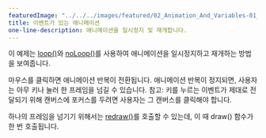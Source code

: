 ---
featuredImage: "../../../images/featured/02_Animation_And_Variables-01_Animation_With_Events-thumbnail.png"
title: 이벤트가 있는 애니메이션
one-line-description: 애니메이션을 일시정지 및 재개합니다.
---

이 예제는 <a href="https://p5js.org/reference/#/p5/loop">loop()</a>와
<a href="https://p5js.org/reference/#/p5/noLoop">noLoop()</a>를 사용하여 애니메이션을 일시정지하고 재개하는 방법을 보여줍니다.

마우스를 클릭하면 애니메이션 반복이 전환됩니다. 애니메이션 반복이 정지되면, 사용자는 아무 키나 눌러 한 프레임을 넘길 수 있습니다. 참고: 키를 누르는 이벤트가 제대로 전달되기 위해 캔버스에 포커스를 두려면 사용자는 그 캔버스를 클릭해야 합니다.

하나의 프레임을 넘기기 위해서는 <a href="https://p5js.org/reference/#/p5/redraw">redraw()</a>를 호출할 수 있는데, 이 때 draw() 함수가 한 번 호출됩니다.
